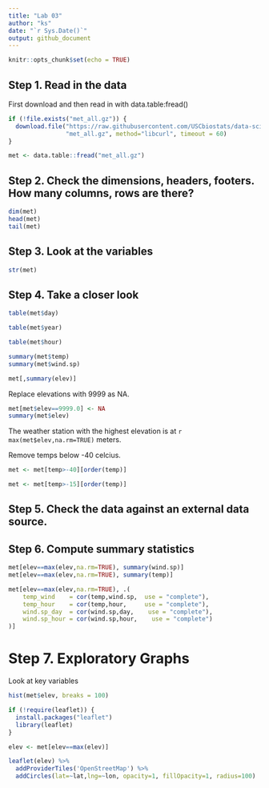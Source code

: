 ```yaml
---
title: "Lab 03"
author: "ks"
date: "`r Sys.Date()`"
output: github_document
---
```


```r
knitr::opts_chunk$set(echo = TRUE)
```

## Step 1. Read in the data
First download and then read in with data.table:fread()

```r
if (!file.exists("met_all.gz")) {
  download.file("https://raw.githubusercontent.com/USCbiostats/data-science-data/master/02_met/met_all.gz", 
                "met_all.gz", method="libcurl", timeout = 60)  
}

met <- data.table::fread("met_all.gz")
```



## Step 2. Check the dimensions, headers, footers. How many columns, rows are there?


```r
dim(met)
head(met)
tail(met)
```
## Step 3. Look at the variables

```r
str(met)
```

## Step 4. Take a closer look

```r
table(met$day)
```

```r
table(met$year)
```

```r
table(met$hour)
```

```r
summary(met$temp)
summary(met$wind.sp)
```

```r
met[,summary(elev)]
```

Replace elevations with 9999 as NA.


```r
met[met$elev==9999.0] <- NA
summary(met$elev)
```

The weather station with the highest elevation is at `r max(met$elev,na.rm=TRUE)` meters.

Remove temps below -40 celcius.

```r
met <- met[temp>-40][order(temp)]
```

```r
met <- met[temp>-15][order(temp)]
```

## Step 5. Check the data against an external data source.

## Step 6. Compute summary statistics

```r
met[elev==max(elev,na.rm=TRUE), summary(wind.sp)]
met[elev==max(elev,na.rm=TRUE), summary(temp)]
```

```r
met[elev==max(elev,na.rm=TRUE), .(
    temp_wind    = cor(temp,wind.sp,  use = "complete"),
    temp_hour    = cor(temp,hour,     use = "complete"),
    wind.sp_day  = cor(wind.sp,day,    use = "complete"),
    wind.sp_hour = cor(wind.sp,hour,    use = "complete")
)]

```

# Step 7. Exploratory Graphs

Look at key variables

```r
hist(met$elev, breaks = 100)
```


```r
if (!require(leaflet)) {
  install.packages("leaflet")
  library(leaflet)
}

elev <- met[elev==max(elev)]
```

```r
leaflet(elev) %>%
  addProviderTiles('OpenStreetMap') %>% 
  addCircles(lat=~lat,lng=~lon, opacity=1, fillOpacity=1, radius=100)
```

